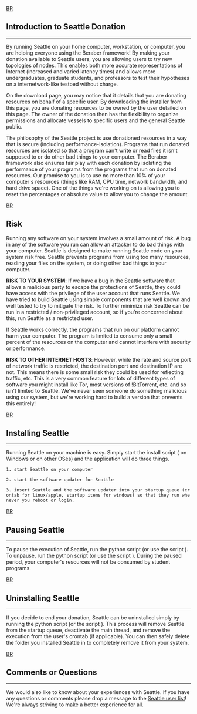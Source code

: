

[[BR]]
== Introduction to Seattle Donation ==
----

By running Seattle on your home computer, workstation, or computer, you
are helping everyone using the Beraber framework! By making your
donation available to Seattle users, you are allowing users to try new   topologies of nodes. This enables both more accurate representations of
Internet (increased and varied latency times) and allows more
undergraduates, graduate students, and professors to test their
hypotheses on a internetwork-like testbed without charge.

On the download page, you may notice that it details that you are
donating resources on behalf of a specific user. By downloading the
installer from this page, you are donating resources to be owned by the
user detailed on this page. The owner of the donation then has the
flexibility to organize permissions and allocate vessels to specific
users and the general Seattle public.

The philosophy of the Seattle project is use donationed resources in a
way that is secure (including performance-isolation). Programs that run
donated resources are isolated so that a program can't write or read
files it isn't supposed to or do other bad things to your computer. The
Beraber framework also ensures fair play with each donation by
isolating the performance of your programs from the programs that run
on donated resources. Our promise to you is to use no more than 10% of
your computer's resources (things like RAM, CPU time, network bandwidth, and hard drive space).
One of the things we're working on is allowing you to reset the percentages or absolute
value to allow you to change the amount.

[[BR]]
== Risk ==

Running any software on your system involves a small amount of risk.  A bug in any of the software you run can allow an attacker to do bad things with your computer.   Seattle is designed to make running Seattle code on your system risk free.   Seattle prevents programs from using too many resources, reading your files on the system, or doing other bad things to your computer.   

'''RISK TO YOUR SYSTEM''':   If we have a bug in the Seattle software that allows a malicious party to escape the protections of Seattle, they could have access with the privilege of the user account that runs Seattle.   We have tried to build Seattle using simple components that are well known and well tested to try to mitigate the risk.   To further minimize risk Seattle can be run in a restricted / non-privileged account, so if you're concerned about this, run Seattle as a restricted user.

If Seattle works correctly, the programs that run on our platform cannot harm your computer.   The program is limited to consume
only a small percent of the resources on the computer and cannot interfere with security or performance.

'''RISK TO OTHER INTERNET HOSTS''':   However, while the rate and source port of network traffic is restricted, the destination port and
destination IP are not.   This means there is some small risk they could be used for reflecting traffic, etc.   This is a very common feature for lots of different types of software you might install like Tor, most versions of !BitTorrent, etc. and so isn't limited to Seattle.   We've never seen someone do something malicious using our system, but we're working hard to build a version that prevents this entirely!


[[BR]]
== Installing Seattle ==
----

Running Seattle on your machine is easy. Simply start the install script ({{{install.bat}}} on Windows or {{{install.sh}}} on other OSes)
and the application will do three things. 

 1. start Seattle on your computer

 2. start the software updater for Seattle

 3. insert Seattle and the software updater into your startup queue (crontab for linux/apple, startup items for windows) so that they run whenever you reboot or login.

   


[[BR]]
== Pausing Seattle ==
----

To pause the execution of Seattle, run the python script
{{{seattlestopper.py}}} (or use the script {{{stop_seattle.sh}}}). To unpause, run
the python script {{{seattlestarter.py}}} (or use the script
{{{start_seattle.sh}}}). During the paused period, your computer's resources 
will not be consumed by student programs.

[[BR]]
== Uninstalling Seattle ==
----

If you decide to end your donation, Seattle can be uninstalled simply
by running the python script {{{uninstall.py}}} (or the script {{{uninstall.sh}}}).
This process will remove Seattle from the startup queue, deactivate the
main thread, and remove the execution from the user's crontab (if
applicable).   You can then safely delete the folder you installed Seattle in to completely remove it from your system.

[[BR]]
== Comments or Questions ==
----

We would also like to know about your experiences with Seattle. If you
have any questions or comments please drop a message to the [https://mailman.cs.washington.edu/mailman/listinfo/seattle-users Seattle user list]! We're always striving to make a better experience for all.
